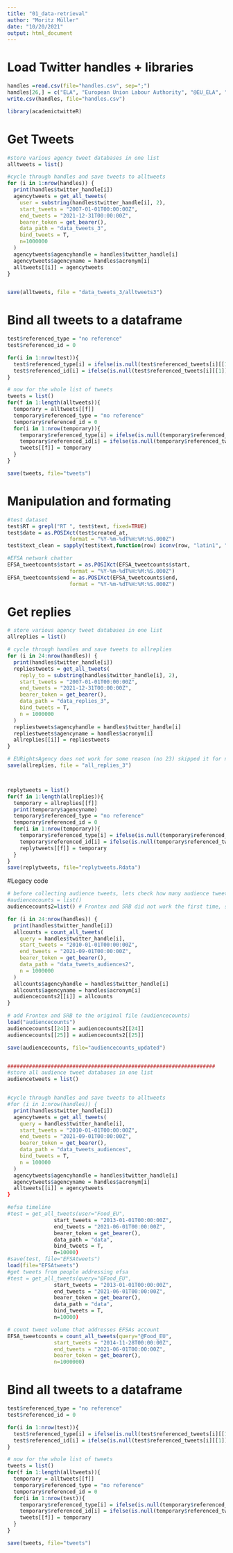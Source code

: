 ```yaml
---
title: "01_data-retrieval"
author: "Moritz Müller"
date: "10/20/2021"
output: html_document
---
```

# Load Twitter handles + libraries
```r
handles =read.csv(file="handles.csv", sep=";")
handles[26,] = c("ELA", "European Union Labour Authority", "@EU_ELA", "https://twitter.com/EU_ELA", "1-6-2019")
write.csv(handles, file="handles.csv")

library(academictwitteR)
```


# Get Tweets
```r

#store various agency tweet databases in one list
alltweets = list()

#cycle through handles and save tweets to alltweets
for (i in 1:nrow(handles)) {
  print(handles$twitter_handle[i])
  agencytweets = get_all_tweets(
    user = substring(handles$twitter_handle[i], 2),
    start_tweets = "2007-01-01T00:00:00Z",
    end_tweets = "2021-12-31T00:00:00Z",
    bearer_token = get_bearer(),
    data_path = "data_tweets_3",
    bind_tweets = T,
    n=1000000
  )
  agencytweets$agencyhandle = handles$twitter_handle[i]
  agencytweets$agencyname = handles$acronym[i]
  alltweets[[i]] = agencytweets
}


save(alltweets, file = "data_tweets_3/alltweets3")

```
# Bind all tweets to a dataframe
```r
test$referenced_type = "no reference"
test$referenced_id = 0

for(i in 1:nrow(test)){
  test$referenced_type[i] = ifelse(is.null(test$referenced_tweets[i][[1]])==F, test$referenced_tweets[i][[1]]$type, 0)
  test$referenced_id[i] = ifelse(is.null(test$referenced_tweets[i][[1]])==F, test$referenced_tweets[i][[1]]$id, 0)
}

# now for the whole list of tweets
tweets = list()
for(f in 1:length(alltweets)){
  temporary = alltweets[[f]]
  temporary$referenced_type = "no reference"
  temporary$referenced_id = 0
  for(i in 1:nrow(temporary)){
    temporary$referenced_type[i] = ifelse(is.null(temporary$referenced_tweets[i][[1]])==F, temporary$referenced_tweets[i][[1]]$type, 0)
    temporary$referenced_id[i] = ifelse(is.null(temporary$referenced_tweets[i][[1]])==F, temporary$referenced_tweets[i][[1]]$id, 0)
    tweets[[f]] = temporary
  }
}

save(tweets, file="tweets")
```

# Manipulation and formating
```r
#test dataset
test$RT = grepl("RT ", test$text, fixed=TRUE)
test$date = as.POSIXct(test$created_at,
                    format = "%Y-%m-%dT%H:%M:%S.000Z")
test$text_clean = sapply(test$text,function(row) iconv(row, "latin1", "ASCII", sub=""))

#EFSA network chatter
EFSA_tweetcounts$start = as.POSIXct(EFSA_tweetcounts$start,
                    format = "%Y-%m-%dT%H:%M:%S.000Z")
EFSA_tweetcounts$end = as.POSIXct(EFSA_tweetcounts$end,
                    format = "%Y-%m-%dT%H:%M:%S.000Z")

```

# Get replies
```r
# store various agency tweet databases in one list
allreplies = list()

# cycle through handles and save tweets to allreplies
for (i in 24:nrow(handles)) {
  print(handles$twitter_handle[i])
  repliestweets = get_all_tweets(
    reply_to = substring(handles$twitter_handle[i], 2),
    start_tweets = "2007-01-01T00:00:00Z",
    end_tweets = "2021-12-31T00:00:00Z",
    bearer_token = get_bearer(),
    data_path = "data_replies_3",
    bind_tweets = T,
    n = 1000000
  )
  repliestweets$agencyhandle = handles$twitter_handle[i]
  repliestweets$agencyname = handles$acronym[i]
  allreplies[[i]] = repliestweets
}

# EURightsAgency does not work for some reason (no 23) skipped it for now
save(allreplies, file = "all_replies_3")



replytweets = list()
for(f in 1:length(allreplies)){
  temporary = allreplies[[f]]
  print(temporary$agencyname)
  temporary$referenced_type = "no reference"
  temporary$referenced_id = 0
  for(i in 1:nrow(temporary)){
    temporary$referenced_type[i] = ifelse(is.null(temporary$referenced_tweets[i][[1]])==F, temporary$referenced_tweets[i][[1]]$type, 0)
    temporary$referenced_id[i] = ifelse(is.null(temporary$referenced_tweets[i][[1]])==F, temporary$referenced_tweets[i][[1]]$id, 0)
    replytweets[[f]] = temporary
  }
}
save(replytweets, file="replytweets.Rdata")
```

#Legacy code
```r

# before collecting audience tweets, lets check how many audience tweetw there actually are - we do not want to get rate locked. 
#audiencecounts = list()
audiencecounts2=list() # Frontex and SRB did not work the first time, so we add them now. 

for (i in 24:nrow(handles)) {
  print(handles$twitter_handle[i])
  allcounts = count_all_tweets(
    query = handles$twitter_handle[i],
    start_tweets = "2010-01-01T00:00:00Z",
    end_tweets = "2021-09-01T00:00:00Z",
    bearer_token = get_bearer(),
    data_path = "data_tweets_audiences2",
    n = 1000000
  )
  allcounts$agencyhandle = handles$twitter_handle[i]
  allcounts$agencyname = handles$acronym[i]
  audiencecounts2[[i]] = allcounts
}

# add Frontex and SRB to the original file (audiencecounts)
load("audiencecounts")
audiencecounts[[24]] = audiencecounts2[[24]]
audiencecounts[[25]] = audiencecounts2[[25]]

save(audiencecounts, file="audiencecounts_updated")


###################################################################
#store all audience tweet databases in one list
audiencetweets = list()


#cycle through handles and save tweets to alltweets
#for (i in 1:nrow(handles)) {
  print(handles$twitter_handle[i])
  agencytweets = get_all_tweets(
    query = handles$twitter_handle[i],
    start_tweets = "2010-01-01T00:00:00Z",
    end_tweets = "2021-09-01T00:00:00Z",
    bearer_token = get_bearer(),
    data_path = "data_tweets_audiences",
    bind_tweets = T,
    n = 100000
  )
  agencytweets$agencyhandle = handles$twitter_handle[i]
  agencytweets$agencyname = handles$acronym[i]
  alltweets[[i]] = agencytweets
}

#efsa timeline
#test = get_all_tweets(user="Food_EU",
               start_tweets = "2013-01-01T00:00:00Z",
               end_tweets = "2021-06-01T00:00:00Z",
               bearer_token = get_bearer(),
               data_path = "data",
               bind_tweets = T,
               n=10000)
#save(test, file="EFSAtweets")
load(file="EFSAtweets")
#get tweets from people addressing efsa
#test = get_all_tweets(query="@Food_EU",
               start_tweets = "2013-01-01T00:00:00Z",
               end_tweets = "2021-06-01T00:00:00Z",
               bearer_token = get_bearer(),
               data_path = "data",
               bind_tweets = T,
               n=10000)

# count tweet volume that addresses EFSAs account
EFSA_tweetcounts = count_all_tweets(query="@Food_EU",
               start_tweets = "2014-11-28T00:00:00Z",
               end_tweets = "2021-06-01T00:00:00Z",
               bearer_token = get_bearer(),
               n=1000000)

```
# Bind all tweets to a dataframe
```r
test$referenced_type = "no reference"
test$referenced_id = 0

for(i in 1:nrow(test)){
  test$referenced_type[i] = ifelse(is.null(test$referenced_tweets[i][[1]])==F, test$referenced_tweets[i][[1]]$type, 0)
  test$referenced_id[i] = ifelse(is.null(test$referenced_tweets[i][[1]])==F, test$referenced_tweets[i][[1]]$id, 0)
}

# now for the whole list of tweets
tweets = list()
for(f in 1:length(alltweets)){
  temporary = alltweets[[f]]
  temporary$referenced_type = "no reference"
  temporary$referenced_id = 0
  for(i in 1:nrow(test)){
    temporary$referenced_type[i] = ifelse(is.null(temporary$referenced_tweets[i][[1]])==F, temporary$referenced_tweets[i][[1]]$type, 0)
    temporary$referenced_id[i] = ifelse(is.null(temporary$referenced_tweets[i][[1]])==F, temporary$referenced_tweets[i][[1]]$id, 0)
    tweets[[f]] = temporary
  }
}

save(tweets, file="tweets")
```

